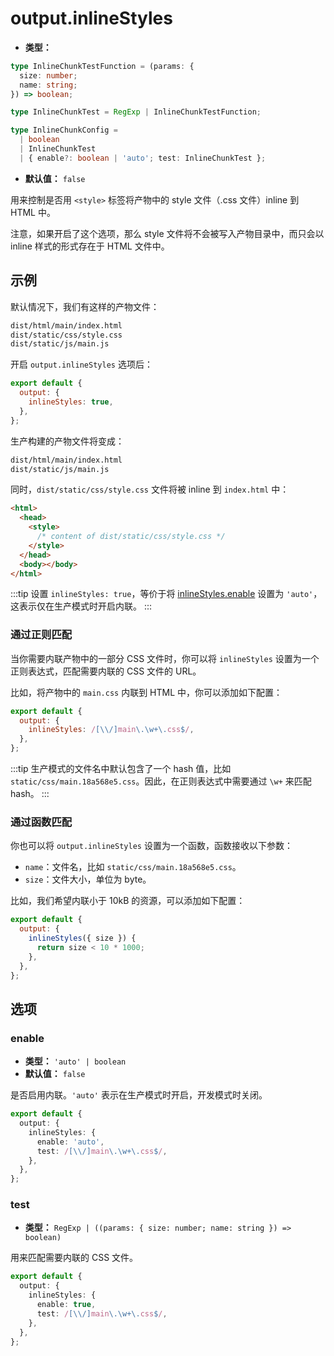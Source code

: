 # output.inlineStyles

- **类型：**

```ts
type InlineChunkTestFunction = (params: {
  size: number;
  name: string;
}) => boolean;

type InlineChunkTest = RegExp | InlineChunkTestFunction;

type InlineChunkConfig =
  | boolean
  | InlineChunkTest
  | { enable?: boolean | 'auto'; test: InlineChunkTest };
```

- **默认值：** `false`

用来控制是否用 `<style>` 标签将产物中的 style 文件（.css 文件）inline 到 HTML 中。

注意，如果开启了这个选项，那么 style 文件将不会被写入产物目录中，而只会以 inline 样式的形式存在于 HTML 文件中。

## 示例

默认情况下，我们有这样的产物文件：

```bash
dist/html/main/index.html
dist/static/css/style.css
dist/static/js/main.js
```

开启 `output.inlineStyles` 选项后：

```js
export default {
  output: {
    inlineStyles: true,
  },
};
```

生产构建的产物文件将变成：

```bash
dist/html/main/index.html
dist/static/js/main.js
```

同时，`dist/static/css/style.css` 文件将被 inline 到 `index.html` 中：

```html
<html>
  <head>
    <style>
      /* content of dist/static/css/style.css */
    </style>
  </head>
  <body></body>
</html>
```

:::tip
设置 `inlineStyles: true`，等价于将 [inlineStyles.enable](#enable) 设置为 `'auto'`，这表示仅在生产模式时开启内联。
:::

### 通过正则匹配

当你需要内联产物中的一部分 CSS 文件时，你可以将 `inlineStyles` 设置为一个正则表达式，匹配需要内联的 CSS 文件的 URL。

比如，将产物中的 `main.css` 内联到 HTML 中，你可以添加如下配置：

```js
export default {
  output: {
    inlineStyles: /[\\/]main\.\w+\.css$/,
  },
};
```

:::tip
生产模式的文件名中默认包含了一个 hash 值，比如 `static/css/main.18a568e5.css`。因此，在正则表达式中需要通过 `\w+` 来匹配 hash。
:::

### 通过函数匹配

你也可以将 `output.inlineStyles` 设置为一个函数，函数接收以下参数：

- `name`：文件名，比如 `static/css/main.18a568e5.css`。
- `size`：文件大小，单位为 byte。

比如，我们希望内联小于 10kB 的资源，可以添加如下配置：

```js
export default {
  output: {
    inlineStyles({ size }) {
      return size < 10 * 1000;
    },
  },
};
```

## 选项

### enable

- **类型：** `'auto' | boolean`
- **默认值：** `false`

是否启用内联。`'auto'` 表示在生产模式时开启，开发模式时关闭。

```ts
export default {
  output: {
    inlineStyles: {
      enable: 'auto',
      test: /[\\/]main\.\w+\.css$/,
    },
  },
};
```

### test

- **类型：** `RegExp | ((params: { size: number; name: string }) => boolean)`

用来匹配需要内联的 CSS 文件。

```ts
export default {
  output: {
    inlineStyles: {
      enable: true,
      test: /[\\/]main\.\w+\.css$/,
    },
  },
};
```
